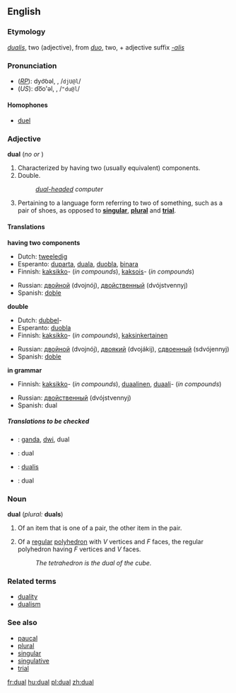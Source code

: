 ==English==

===Etymology===
{{L.}} ''[[dualis]]'', two (adjective), from ''[[duo#Latin|duo]]'', two, + adjective suffix ''[[-alis]]''

===Pronunciation===
*(''[[RP]]''): dyo͝oəl, {{IPAchar|/djʊəl/}}, /<tt>djU@l</tt>/<!--no accent because "dual" is pronounced as one syllable in RP-->
*(''US''): do͞o'əl, {{IPAchar|/ˈduəl/}}, /<tt>"du@l</tt>/

====Homophones====
*[[duel]]

===Adjective===
'''dual''' (''no {{compar}} or {{superl}}'')

#Characterized by having two (usually equivalent) components.
#Double.
#:''[[dual-headed]] computer''
#{{grammar}} Pertaining to a language form referring to two of something, such as a pair of shoes, as opposed to '''[[singular]]''', '''[[plural]]''' and '''[[trial]]'''.

====Translations====
'''having two components'''
{{top}}
*Dutch: [[tweeledig]]
*Esperanto: [[duparta]], [[duala]], [[duobla]], [[binara]]
*Finnish: [[kaksikko]]- (''in compounds''), [[kaksois]]- (''in compounds'')
{{mid}}
*Russian: [[двойной]] (dvojnój), [[двойственный]] (dvójstvennyj)
*Spanish: [[doble]]
{{bottom}}

'''double'''
{{top}}
*Dutch: [[dubbel]]-
*Esperanto: [[duobla]]
*Finnish: [[kaksikko]]- (''in compounds''), [[kaksinkertainen]]
{{mid}}
*Russian: [[двойной]] (dvojnój), [[двоякий]] (dvojákij), [[сдвоенный]] (sdvójennyj)
*Spanish: [[doble]]
{{bottom}}

'''in grammar'''
{{top}}
*Finnish: [[kaksikko]]- (''in compounds''), [[duaalinen]], [[duaali]]- (''in compounds'')
{{mid}}
*Russian: [[двойственный]] (dvójstvennyj)
*Spanish: dual
{{bottom}}

=====Translations to be checked=====
<!--Remove this section once all of the translations below have been moved into the tables above.-->
{{checktrans}}

*{{ttbc|Indonesian}}: [[ganda]], [[dwi]], dual
*{{ttbc|Interlingua}}: dual
*{{ttbc|Latin}}: [[dualis]]
*{{ttbc|Romanian}}: dual

===Noun===
'''dual''' (''plural:'' '''duals''')

#Of an item that is one of a pair, the other item in the pair.
#{{geometry}} Of a [[regular]] [[polyhedron]] with ''V'' vertices and ''F'' faces, the regular polyhedron having ''F'' vertices and ''V'' faces.
#:''The tetrahedron is the dual of the cube.''

===Related terms===
*[[duality]]
*[[dualism]]

===See also===
*[[paucal]]
*[[plural]]
*[[singular]]
*[[singulative]]
*[[trial]]

[[fr:dual]]
[[hu:dual]]
[[pl:dual]]
[[zh:dual]]